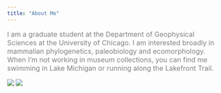 ```yaml
---
title: "About Me"
---
```


<font size="3" color="grey">

I am a graduate student at the Department of Geophysical Sciences at the University of Chicago. I am interested broadly in mammalian phylogenetics, paleobiology and ecomorphology. 
When I'm not working in museum collections, you can find me swimming in Lake Michigan or running along the Lakefront Trail. 

</font>



![](anna_4_3.jpg) ![](reading.jpg)

